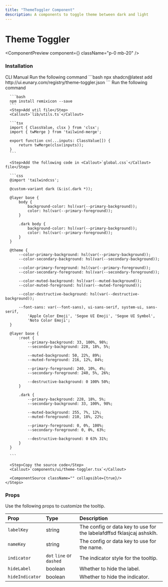 ```yaml
---
title: "ThemeToggler Component"
description: A components to toggle theme between dark and light
---
```


# Theme Toggler

<ComponentPreview component={<ThemeTogglerDemo />} className="p-0 mb-20" />

### Installation

<Tabs defaultValue="cli">
  <TabsList>
    <TabsTrigger value="cli">CLI</TabsTrigger>
    <TabsTrigger value="manual">Manual</TabsTrigger>
  </TabsList>

  <TabsContent value="cli">
    <Steps>
      <Step>Run the following command</Step>
      ```bash
      npx shadcn@latest add http://ui.eunary.com/registry/theme-toggler.json
      ```
    </Steps>
  </TabsContent>

  <TabsContent value="manual">
    <Steps>
      <Step>Run the following command</Step>

      ```bash
      npm install remixicon --save
      ```
      <Step>Add util file</Step>
      <Callout>`lib/utils.ts`</Callout>

      ```tsx
      import { ClassValue, clsx } from 'clsx';
      import { twMerge } from 'tailwind-merge';

      export function cn(...inputs: ClassValue[]) {
          return twMerge(clsx(inputs));
      }
      ```

      <Step>Add the following code in <Callout>`global.css`</Callout> file</Step>

      ```css
      @import 'tailwindcss';

      @custom-variant dark (&:is(.dark *));

      @layer base {
          body {
              background-color: hsl(var(--primary-background));
              color: hsl(var(--primary-foreground));
          }

          .dark body {
              background-color: hsl(var(--primary-background));
              color: hsl(var(--primary-foreground));
          }
      }

      @theme {
          --color-primary-background: hsl(var(--primary-background));
          --color-secondary-background: hsl(var(--secondary-background));

          --color-primary-foreground: hsl(var(--primary-foreground));
          --color-secondary-foreground: hsl(var(--secondary-foreground));

          --color-muted-background: hsl(var(--muted-background));
          --color-muted-foreground: hsl(var(--muted-foreground));

          --color-destructive-background: hsl(var(--destructive-background));

          --font-sans: var(--font-sans), ui-sans-serif, system-ui, sans-serif,
              'Apple Color Emoji', 'Segoe UI Emoji', 'Segoe UI Symbol',
              'Noto Color Emoji';
      }
      
      @layer base {
          :root {
              --primary-background: 33, 100%, 98%;
              --secondary-background: 228, 18%, 5%;

              --muted-background: 50, 22%, 89%;
              --muted-foreground: 216, 12%, 84%;

              --primary-foreground: 240, 10%, 4%;
              --secondary-foreground: 240, 5%, 26%;

              --destructive-background: 0 100% 50%;
          }

          .dark {
              --primary-background: 228, 18%, 5%;
              --secondary-background: 33, 100%, 98%;

              --muted-background: 255, 7%, 12%;
              --muted-foreground: 210, 18%, 22%;

              --primary-foreground: 0, 0%, 100%;
              --secondary-foreground: 0, 0%, 63%;

              --destructive-background: 0 63% 31%;
          }
      }

      ```

      <Step>Copy the source code</Step>
      <Callout>`components/ui/theme-toggler.tsx`</Callout>
     
      <ComponentSource className="" collapsible={true}/>
    </Steps>
  </TabsContent>
</Tabs>



### Props

Use the following props to customize the tooltip.

| Prop            | Type                     | Description                                  |
| :-------------- | :----------------------- | :------------------------------------------- |
| `labelKey`      | string                   | The config or data key to use for the labelafdffsd  fklasjcaj ashsklh. |
| `nameKey`       | string                   | The config or data key to use for the name.  |
| `indicator`     | `dot` `line` or `dashed` | The indicator style for the tooltip.         |
| `hideLabel`     | boolean                  | Whether to hide the label.                   |
| `hideIndicator` | boolean                  | Whether to hide the indicator.               |


<ExploreComponents nextComponent="next-component" recentlyAddedComponent="recent-component"/>